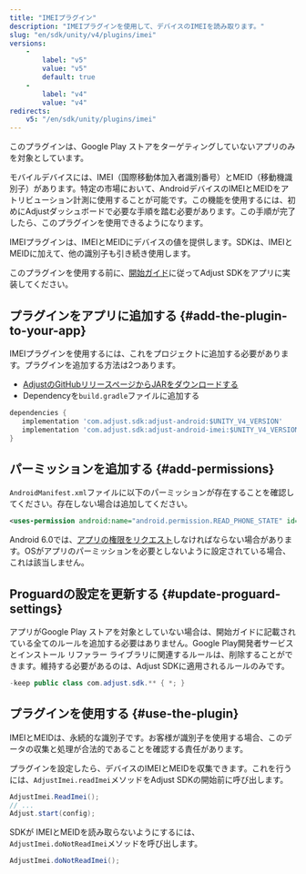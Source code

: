 ```yaml
---
title: "IMEIプラグイン"
description: "IMEIプラグインを使用して、デバイスのIMEIを読み取ります。"
slug: "en/sdk/unity/v4/plugins/imei"
versions: 
    - 
        label: "v5"
        value: "v5"
        default: true
    - 
        label: "v4"
        value: "v4"
redirects: 
    v5: "/en/sdk/unity/plugins/imei"
---
```

<callout type="important"> 

このプラグインは、Google Play ストアをターゲティングしていないアプリのみを対象としています。
</Callout> 

モバイルデバイスには、IMEI（国際移動体加入者識別番号）とMEID（移動機識別子）があります。特定の市場において、AndroidデバイスのIMEIとMEIDをアトリビューション計測に使用することが可能です。この機能を使用するには、初めにAdjustダッシュボードで必要な手順を踏む必要があります。この手順が完了したら、このプラグインを使用できるようになります。

IMEIプラグインは、IMEIとMEIDにデバイスの値を提供します。SDKは、IMEIとMEIDに加えて、他の識別子も引き続き使用します。

このプラグインを使用する前に、[開始ガイド](/en/sdk/unity)に従ってAdjust SDKをアプリに実装してください。

プラグインをアプリに追加する \{\#add\-the\-plugin\-to\-your\-app\}
------------------------------------------------------------

IMEIプラグインを使用するには、これをプロジェクトに追加する必要があります。プラグインを追加する方法は2つあります。

* [AdjustのGitHubリリースページからJARをダウンロードする](https://github.com/adjust/android_sdk/releases)
* Dependencyを`build.gradle`ファイルに追加する

<codeblock title="build.gradle"> 

```groovy
dependencies {
   implementation 'com.adjust.sdk:adjust-android:$UNITY_V4_VERSION'
   implementation 'com.adjust.sdk:adjust-android-imei:$UNITY_V4_VERSION'
}

```

</CodeBlock> 

パーミッションを追加する \{\#add\-permissions\}
---------------------------------------

`AndroidManifest.xml`ファイルに以下のパーミッションが存在することを確認してください。存在しない場合は追加してください。
<codeblock title="AndroidManifest.xml"> 

```xml
<uses-permission android:name="android.permission.READ_PHONE_STATE" id="sl-md0000000" />
```

</CodeBlock> <callout type="note"> 

Android 6\.0では、[アプリの権限をリクエスト](https://developer.android.com/training/permissions/requesting)しなければならない場合があります。OSがアプリのパーミッションを必要としないように設定されている場合、これは該当しません。
</Callout> 

Proguardの設定を更新する \{\#update\-proguard\-settings\}
------------------------------------------------------

アプリがGoogle Play ストアを対象としていない場合は、開始ガイドに記載されている全てのルールを追加する必要はありません。Google Play開発者サービスとインストール リファラー ライブラリに関連するルールは、削除することができます。維持する必要があるのは、Adjust SDKに適用されるルールのみです。
<codeblock title="Proguard.pro"> 

```java
-keep public class com.adjust.sdk.** { *; }
```

</CodeBlock> 

プラグインを使用する \{\#use\-the\-plugin\}
--------------------------------------

<callout type="important"> 

IMEIとMEIDは、永続的な識別子です。お客様が識別子を使用する場合、このデータの収集と処理が合法的であることを確認する責任があります。
</Callout> 

プラグインを設定したら、デバイスのIMEIとMEIDを収集できます。これを行うには、`AdjustImei.readImei`メソッドをAdjust SDKの開始前に呼び出します。

```cs
AdjustImei.ReadImei();
// ...
Adjust.start(config);
```

SDKが IMEIとMEIDを読み取らないようにするには、`AdjustImei.doNotReadImei`メソッドを呼び出します。

```cs
AdjustImei.doNotReadImei();
```

